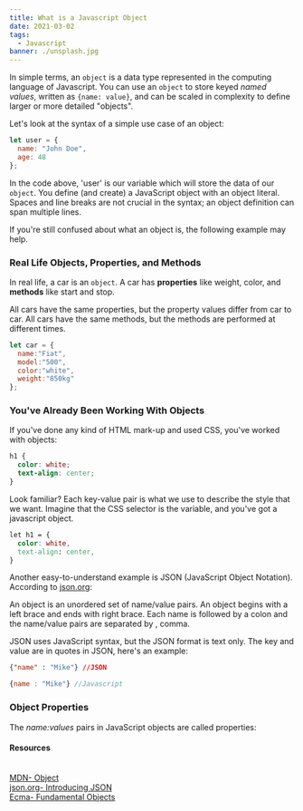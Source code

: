 ```yaml
---
title: What is a Javascript Object
date: 2021-03-02
tags:
  - Javascript
banner: ./unsplash.jpg
---
```




In simple terms, an ```object``` is a data type represented in the computing language of Javascript. You can use an  ```object```  to store keyed <em>named values</em>, written as ```{name: value}```, and can be scaled in complexity to define larger or more detailed "objects".


Let's look at the syntax of a simple use case of an object: 


```javascript
let user = { 
  name: "John Doe",
  age: 48
};
```

In the code above, 'user' is our variable which will store the data of our ```object```. 
You define (and create) a JavaScript object with an object literal. Spaces and line breaks are not crucial in the syntax; an object definition can span multiple lines.

If you're still confused about what an object is, the following example may help. 


### Real Life Objects, Properties, and Methods

In real life, a car is an ```object```. A car has <strong>properties</strong> like weight, color, and <strong>methods</strong> like start and stop.

All cars have the same properties, but the property values differ from car to car. All cars have the same methods, but the methods are performed at different times.

```javascript
let car = {
  name:"Fiat",
  model:"500",
  color:"white",
  weight:"850kg"
};
```

### You've Already Been Working With Objects

If you've done any kind of HTML mark-up and used CSS, you've worked with objects:

```css
h1 {
  color: white;
  text-align: center;
}
```

Look familiar? Each key-value pair is what we use to describe the style that we want. Imagine that the CSS selector is the variable, and you've got a javascript object.

```css
let h1 = {
  color: white,
  text-align: center,
}
```

Another easy-to-understand example is JSON (JavaScript Object Notation). According to [json.org](https://www.json.org/json-en.html 'Introducing JSON'):

<p className="warn"> An object is an unordered set of name/value pairs. An object begins with a left brace and ends with right brace. Each name is followed by a colon and the name/value pairs are separated by , comma. </p>

JSON uses JavaScript syntax, but the JSON format is text only. The key and value are in quotes in JSON, here's an example:

```json
{"name" : "Mike"} //JSON
```
```javascript
{name : "Mike"} //Javascript
```

### Object Properties

The <em>name:values</em> pairs in JavaScript objects are called properties:



<Card>
<h4>Resources</h4>
<br />
<a className="footnote" href="https://developer.mozilla.org/en-US/docs/Web/JavaScript/Reference/Global_Objects/Object">MDN- Object</a><br />
<a className="footnote" href="https://www.json.org/json-en.html">json.org- Introducing JSON</a><br />
<a className="footnote" href="https://tc39.es/ecma262/#sec-fundamental-objects">Ecma- Fundamental Objects</a><br />

</Card>
